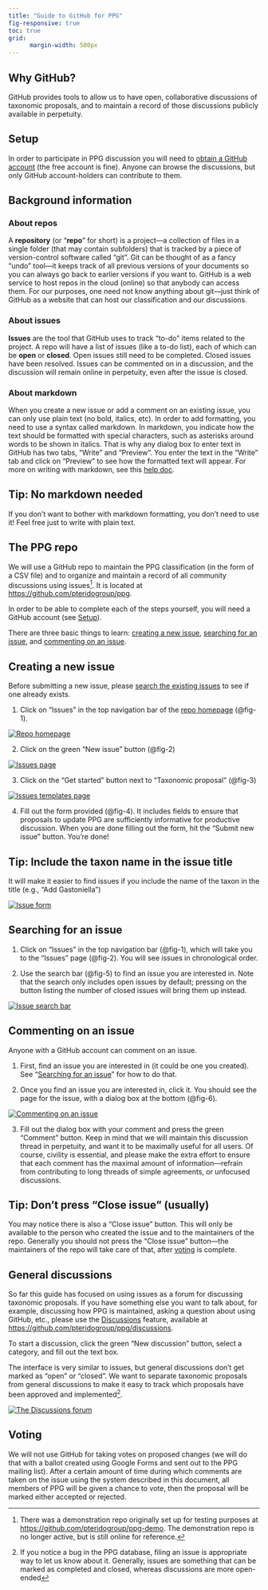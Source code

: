 ```yaml
---
title: "Guide to GitHub for PPG"
fig-responsive: true
toc: true
grid:
      margin-width: 500px
---
```


## Why GitHub? {#why-github}

GitHub provides tools to allow us to have open, collaborative discussions of taxonomic proposals, and to maintain a record of those discussions publicly available in perpetuity.

## Setup {#setup}

In order to participate in PPG discussion you will need to [obtain a GitHub account](https://docs.github.com/en/get-started/signing-up-for-github/signing-up-for-a-new-github-account) (the free account is fine). Anyone can browse the discussions, but only GitHub account-holders can contribute to them.

## Background information

### About repos

A **repository** (or "**repo**" for short) is a project—a collection of files in a single folder (that may contain subfolders) that is tracked by a piece of version-control software called "git". Git can be thought of as a fancy "undo" tool---it keeps track of all previous versions of your documents so you can always go back to earlier versions if you want to. GitHub is a web service to host repos in the cloud (online) so that anybody can access them. For our purposes, one need not know anything about git---just think of GitHub as a website that can host our classification and our discussions.

### About issues

**Issues** are the tool that GitHub uses to track "to-do" items related to the project. A repo will have a list of issues (like a to-do list), each of which can be **open** or **closed**. Open issues still need to be completed. Closed issues have been resolved. Issues can be commented on in a discussion, and the discussion will remain online in perpetuity, even after the issue is closed.

### About markdown {#about-markdown}

When you create a new issue or add a comment on an existing issue, you can only use plain text (no bold, italics, etc). In order to add formatting, you need to use a syntax called markdown. In markdown, you indicate how the text should be formatted with special characters, such as asterisks  around words to be shown in italics. That is why any dialog box to enter text in GitHub has two tabs, "Write" and "Preview". You enter the text in the "Write" tab and click on "Preview" to see how the formatted text will appear. For more on writing with markdown, see this [help doc](https://docs.github.com/en/get-started/writing-on-github/getting-started-with-writing-and-formatting-on-github/about-writing-and-formatting-on-github).

::: {.callout-tip}
## Tip: No markdown needed
If you don’t want to bother with markdown formatting, you don’t need to use it! Feel free just to write with plain text. 
:::

## The PPG repo

We will use a GitHub repo to maintain the PPG classification (in the form of a CSV file) and to organize and maintain a record of all community discussions using issues^[There was a demonstration repo originally set up for testing purposes at <https://github.com/pteridogroup/ppg-demo>. The demonstration repo is no longer active, but is still online for reference.]. It is located at <https://github.com/pteridogroup/ppg>.

::: {.callout-note}
In order to be able to complete each of the steps yourself, you will need a GitHub account (see [Setup](#setup)).
:::

There are three basic things to learn: [creating a new issue](#creating-a-new-issue), [searching for an issue](#searching-for-an-issue), and [commenting on an issue](#commenting-on-an-issue).

## Creating a new issue {#creating-a-new-issue}

::: {.callout-warning}
Before submitting a new issue, please [search the existing issues](#searching-for-an-issue) to see if one already exists.
:::

1. Click on "Issues" in the top navigation bar of the [repo homepage](https://github.com/pteridogroup/ppg) (@fig-1).

::: {.column-margin}
[![Repo homepage](images/fig_1.png){#fig-1}](images/fig_1.png)
:::

2. Click on the green "New issue" button (@fig-2)

::: {.column-margin}
[![Issues page](images/fig_2.png){#fig-2}](images/fig_2.png)
:::

3. Click on the "Get started" button next to "Taxonomic proposal" (@fig-3)

::: {.column-margin}
[![Issues templates page](images/fig_3.png){#fig-3}](images/fig_3.png)
:::

4. Fill out the form provided (@fig-4). It includes fields to ensure that proposals to update PPG are sufficiently informative for productive discussion. When you are done filling out the form, hit the "Submit new issue" button. You're done!

::: {.callout-tip}
## Tip: Include the taxon name in the issue title
It will make it easier to find issues if you include the name of the taxon in the title (e.g., "Add Gastoniella")
:::

::: {.column-margin}
[![Issue form](images/fig_4.png){#fig-4}](images/fig_4.png)
:::

## Searching for an issue {#searching-for-an-issue}

1. Click on "Issues" in the top navigation bar (@fig-1), which will take you to the "Issues" page (@fig-2). You will see issues in chronological order.

2. Use the search bar (@fig-5) to find an issue you are interested in. Note that the search only includes open issues by default; pressing on the button listing the number of closed issues will bring them up instead. 

::: {.column-margin}
[![Issue search bar](images/fig_5.png){#fig-5}](images/fig_5.png)
:::

## Commenting on an issue {#commenting-on-an-issue}

Anyone with a GitHub account can comment on an issue.

1. First, find an issue you are interested in (it could be one you created). See "[Searching for an issue](#searching-for-an-issue)" for how to do that.

2. Once you find an issue you are interested in, click it. You should see the page for the issue, with a dialog box at the bottom (@fig-6).

::: {.column-margin}
[![Commenting on an issue](images/fig_6.png){#fig-6}](images/fig_6.png)
:::

3. Fill out the dialog box with your comment and press the green "Comment" button.  Keep in mind that we will maintain this discussion thread in perpetuity, and want it to be maximally useful for all users. Of course, civility is essential, and please make the extra effort to ensure that each comment has the maximal amount of information---refrain from contributing to long threads of simple agreements, or unfocused discussions.

::: {.callout-tip}
## Tip: Don't press "Close issue" (usually)
You may notice there is also a "Close issue" button. This will only be available to the person who created the issue and to the maintainers of the repo. Generally you should not press the "Close issue" button---the maintainers of the repo will take care of that, after [voting](#voting) is complete.
:::

## General discussions

So far this guide has focused on using issues as a forum for discussing taxonomic proposals. If you have something else you want to talk about, for example, discussing how PPG is maintained, asking a question about using GitHub, etc., please use the [Discussions](https://github.com/pteridogroup/ppg/discussions) feature, available at <https://github.com/pteridogroup/ppg/discussions>.

To start a discussion, click the green "New discussion" button, select a category, and fill out the text box.

The interface is very similar to issues, but general discussions don't get marked as "open" or "closed". We want to separate taxonomic proposals from general discussions to make it easy to track which proposals have been approved and implemented^[If you notice a bug in the PPG database, filing an issue is appropriate way to let us know about it. Generally, issues are something that can be marked as completed and closed, whereas discussions are more open-ended].

::: {.column-margin}
[![The Discussions forum](images/fig_7.png){#fig-7}](images/fig_7.png)
:::

## Voting {#voting}

We will not use GitHub for taking votes on proposed changes (we will do that with a ballot created using Google Forms and sent out to the PPG mailing list). After a certain amount of time during which comments are taken on the issue using the system described in this document, all members of PPG will be given a chance to vote, then the proposal will be marked either accepted or rejected.
